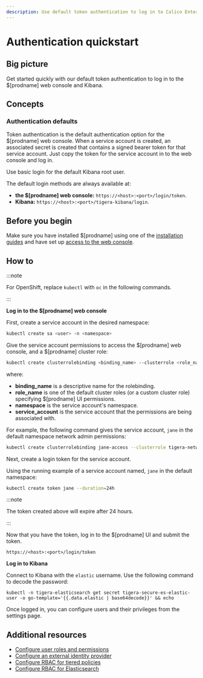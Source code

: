 ```yaml
---
description: Use default token authentication to log in to Calico Enterprise Manager UI and Kibana.
---
```


# Authentication quickstart

## Big picture

Get started quickly with our default token authentication to log in to the $[prodname] web console and Kibana.

## Concepts

### Authentication defaults

Token authentication is the default authentication option for the $[prodname] web console. When a service account is created, an
associated secret is created that contains a signed bearer token for that service account. Just copy the token for the service
account in to the web console and log in.

Use basic login for the default Kibana root user.

The default login methods are always available at:

- **the $[prodname] web console:** `https://<host>:<port>/login/token`.
- **Kibana:** `https://<host>:<port>/tigera-kibana/login`.

## Before you begin

Make sure you have installed $[prodname] using one of the [installation guides](../../getting-started/index.mdx) and have set up [access to the web console](access-the-manager.mdx).

## How to

:::note

For OpenShift, replace `kubectl` with `oc` in the following commands.

:::

**Log in to the $[prodname] web console**

First, create a service account in the desired namespace:

```bash
kubectl create sa <user> -n <namespace>
```

Give the service account permissions to access the $[prodname] web console, and a $[prodname] cluster role:

```bash
kubectl create clusterrolebinding <binding_name> --clusterrole <role_name> --serviceaccount <namespace>:<service_account>
```

where:

- **binding_name** is a descriptive name for the rolebinding.
- **role_name** is one of the default cluster roles (or a custom cluster role) specifying $[prodname] UI permissions.
- **namespace** is the service account's namespace.
- **service_account** is the service account that the permissions are being associated with.

For example, the following command gives the service account, `jane` in the default namespace network admin permissions:

```bash
kubectl create clusterrolebinding jane-access --clusterrole tigera-network-admin --serviceaccount default:jane
```

Next, create a login token for the service account.

Using the running example of a service account named, `jane` in the default namespace:

```bash
kubectl create token jane --duration=24h
```

:::note

The token created above will expire after 24 hours.

:::

Now that you have the token, log in to the $[prodname] UI and submit the token.

`https://<host>:<port>/login/token`

**Log in to Kibana**

Connect to Kibana with the `elastic` username. Use the following command to decode the password:

```
kubectl -n tigera-elasticsearch get secret tigera-secure-es-elastic-user -o go-template='{{.data.elastic | base64decode}}' && echo
```

Once logged in, you can configure users and their privileges from the settings page.

## Additional resources

- [Configure user roles and permissions](roles-and-permissions.mdx)
- [Configure an external identity provider](configure-identity-provider.mdx)
- [Configure RBAC for tiered policies](../../network-policy/policy-tiers/rbac-tiered-policies.mdx)
- [Configure RBAC for Elasticsearch](../../visibility/elastic/rbac-elasticsearch.mdx)
